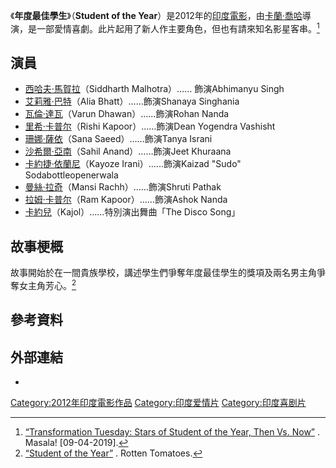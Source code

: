 {{Infobox Film
| name           = 年度最佳學生<br>Student of the Year
| caption        = 
| image          = 
| director       = [[卡蘭·喬哈|卡蘭·喬哈]]
| producer     = Hiroo Yash Johar<br>[[葛莉·罕|葛莉·罕]]<br>[[沙·魯克·罕|沙·魯克·罕]]
| writer         = 
| screenplay     = Rensil D'Silva
| starring       = [[西哈夫·馬賀拉|西哈夫·馬賀拉]]<br>[[艾莉雅·巴特|艾莉雅·巴特]]<br>[[瓦倫·達瓦|瓦倫·達瓦]]<br>[[里希·卡普尔|里希·卡普尔]]
| music          = Vishal-Shekhar
| music release  = 
| country        = {{IND}}
| cinematography = Ayananka Bose
| editing        = Harsh Tiwari
| distributor    = Dharma Production<br>Eros Entertainment (International)
| released       =  2012年10月19日
| runtime        = 
| language       = 印地語
| budget = {{INRConvert|450|m}}
| domestic gross  = 
| Worldwide Gross = {{INRConvert|710|m}}
| imdb_id        =  2172071
| website        = 
}}

《'''年度最佳學生'''》（'''Student of the Year'''）是2012年的[[印度電影|印度電影]]，由[[卡蘭·喬哈|卡蘭·喬哈]]導演，是一部愛情喜劇。此片起用了新人作主要角色，但也有請來知名影星客串。<ref>[https://www.masala.com/transformation-tuesday-stars-of-student-of-the-year-then-vs-now-279116.html “Transformation Tuesday: Stars of Student of the Year, Then Vs. Now”] {{Wayback|url=https://www.masala.com/transformation-tuesday-stars-of-student-of-the-year-then-vs-now-279116.html |date=20190411235243 }}. Masala! [09-04-2019].</ref>

== 演員 ==
* [[西哈夫·馬賀拉|西哈夫·馬賀拉]]（Siddharth Malhotra）…… 飾演Abhimanyu Singh
* [[艾莉雅·巴特|艾莉雅·巴特]]（Alia Bhatt）……飾演Shanaya Singhania
* [[瓦倫·達瓦|瓦倫·達瓦]]（Varun Dhawan）……飾演Rohan Nanda
* [[里希·卡普尔|里希·卡普尔]]（Rishi Kapoor）……飾演Dean Yogendra Vashisht
* [[珊娜·薩依|珊娜·薩依]]（Sana Saeed）……飾演Tanya Israni
* [[沙希爾·亞南|沙希爾·亞南]]（Sahil Anand）……飾演Jeet Khuraana
* [[卡約捷·依蘭尼|卡約捷·依蘭尼]]（Kayoze Irani）……飾演Kaizad "Sudo" Sodabottleopenerwala
* [[曼絲·拉奇|曼絲·拉奇]]（Mansi Rachh）……飾演Shruti Pathak
* [[拉姆·卡普尔|拉姆·卡普尔]]（Ram Kapoor）……飾演Ashok Nanda
* [[卡約兒|卡約兒]]（Kajol）……特別演出舞曲「The Disco Song」

== 故事梗概 ==
故事開始於在一間貴族學校，講述學生們爭奪年度最佳學生的獎項及兩名男主角爭奪女主角芳心。<ref>[https://www.rottentomatoes.com/m/student_of_the_year “Student of the Year”] {{Wayback|url=https://www.rottentomatoes.com/m/student_of_the_year |date=20190412090728 }}. Rotten Tomatoes.</ref>

== 參考資料 ==
{{reflist}}

== 外部連結 ==
* {{imdb title|2172071|Student of the Year}}

{{DEFAULTSORT: Student of the Year}}
[[Category:2012年印度電影作品|Category:2012年印度電影作品]]
[[Category:印度爱情片|Category:印度爱情片]]
[[Category:印度喜剧片|Category:印度喜剧片]]
